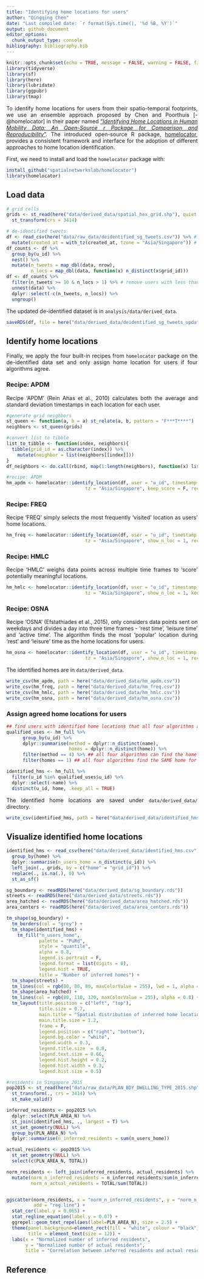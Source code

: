 ```yaml
---
title: "Identifying home locations for users"
author: "Qingqing Chen"
date: "Last compiled date: `r format(Sys.time(), '%d %B, %Y')`"
output: github_document
editor_options:
  chunk_output_type: console
bibliography: bibliography.bib
---
```


<style>
body {text-align: justify}
</style>

```r
knitr::opts_chunk$set(echo = TRUE, message = FALSE, warning = FALSE, fig.width = 10, fig.height = 10)
library(tidyverse)
library(sf)
library(here)
library(lubridate)
library(ggpubr)
library(tmap)
```

To identify home locations for users from their spatio-temporal footprints, we use an ensemble approach proposed by Chen and Poorthuis [-@homelocator] in their paper named ["_Identifying Home Locations in Human Mobility Data: An Open-Source r Package for Comparison and Reproducibility_"](https://www.tandfonline.com/doi/abs/10.1080/13658816.2021.1887489). The introduced open-source R package, [homelocator](https://github.com/spatialnetworkslab/homelocator), provides a consistent framework and interface for the adoption of different approaches to home location identification.

First, we need to install and load the `homelocator` package with: 

```r
install_github("spatialnetworkslab/homelocator")
library(homelocator)
```


## Load data

```r
# grid cells 
grids <- st_read(here("data/derived_data/spatial_hex_grid.shp"), quiet = T) %>%
  st_transform(crs = 3414)
```


```r
# de-identified tweets 
df <- read_csv(here("data/raw_data/deidentified_sg_tweets.csv")) %>% #load de-identified dataset
  mutate(created_at = with_tz(created_at, tzone = "Asia/Singapore")) # the tweets were sent in Singapore, so must convert the timezone to SGT, the default timezone is UTC! 
df_counts <- df %>% 
  group_by(u_id) %>% 
  nest() %>% 
  mutate(n_tweets = map_dbl(data, nrow), 
         n_locs = map_dbl(data, function(x) n_distinct(x$grid_id)))
df <- df_counts %>% 
  filter(n_tweets >= 10 & n_locs > 1) %>% # remove users with less than 10 tweets or only tweet at a single place
  unnest(data) %>% 
  dplyr::select(-c(n_tweets, n_locs)) %>% 
  ungroup()
```

The updated de-identified dataset is in `analysis/data/derived_data`.

```r
saveRDS(df, file = here("data/derived_data/deidentified_sg_tweets_updated.rds"))
```


## Identify home locations

Finally, we apply the four built-in recipes from `homelocator` package on the de-identified data set and only assign home location for users if four algorithms agree. 


### Recipe: APDM

Recipe 'APDM' (Rein Ahas et al., 2010) calculates both the average and standard deviation timestamps in each location for each user. 

```r
#generate grid neighbors 
st_queen <- function(a, b = a) st_relate(a, b, pattern = "F***T****")
neighbors <- st_queen(grids)

#convert list to tibble
list_to_tibble <- function(index, neighbors){
  tibble(grid_id = as.character(index)) %>% 
    mutate(neighbor = list(neighbors[[index]]))
}
df_neighbors <- do.call(rbind, map(1:length(neighbors), function(x) list_to_tibble(x, neighbors)))

#recipe: APDM
hm_apdm <- homelocator::identify_location(df, user = "u_id", timestamp = "created_at", location = "grid_id", 
                             tz = "Asia/Singapore", keep_score = F, recipe = "APDM")
```


### Recipe: FREQ

Recipe 'FREQ' simply selects the most frequently ‘visited’ location as users' home locations. 

```r
hm_freq <- homelocator::identify_location(df, user = "u_id", timestamp = "created_at", location = "grid_id", 
                             tz = "Asia/Singapore", show_n_loc = 1, recipe = "FREQ")
```

### Recipe: HMLC

Recipe ‘HMLC’ weighs data points across multiple time frames to ‘score’ potentially meaningful locations. 


```r
hm_hmlc <- homelocator::identify_location(df, user = "u_id", timestamp = "created_at", location = "grid_id", 
                             tz = "Asia/Singapore", show_n_loc = 1, keep_score = F, recipe = "HMLC")
```

### Recipe: OSNA

Recipe 'OSNA' (Efstathiades et al., 2015), only considers data points sent on weekdays and divides a day into three time frames - ‘rest time’, ‘leisure time’ and ‘active time’. The algorithm finds the most ‘popular’ location during ‘rest’ and ‘leisure’ time as the home locations for users. 


```r
hm_osna <- homelocator::identify_location(df, user = "u_id", timestamp = "created_at", location = "grid_id", 
                             tz = "Asia/Singapore", show_n_loc = 1, recipe = "OSNA")
```


The identified homes are in `data/derived_data`.

```r
write_csv(hm_apdm, path = here("data/derived_data/hm_apdm.csv"))
write_csv(hm_freq, path = here("data/derived_data/hm_freq.csv"))
write_csv(hm_hmlc, path = here("data/derived_data/hm_hmlc.csv"))
write_csv(hm_osna, path = here("data/derived_data/hm_osna.csv"))
```

### Assign agreed home locations for users 

```r
## find users with identified home locations that all four algorithms agree
qualified_uses <- hm_full %>% 
      group_by(u_id) %>%
      dplyr::summarise(method = dplyr::n_distinct(name),
                       homes = dplyr::n_distinct(home)) %>%
      filter(method == 4) %>% ## all four algorithms can find the home for the user 
      filter(homes == 1) ## all four algorithms find the SAME home for the user 

identified_hms <- hm_full %>% 
  filter(u_id %in% qualified_uses$u_id) %>% 
  dplyr::select(-name) %>% 
  distinct(u_id, home, .keep_all = TRUE) 
```

The identified home locations are saved under `data/derived_data/` directory. 

```r
write_csv(identified_hms, path = here("data/derived_data/identified_hms.csv"))
```


## Visualize identified home locations 

```r
identified_hms <- read_csv(here("data/derived_data/identified_hms.csv")) %>% 
  group_by(home) %>% 
  dplyr::summarise(n_users_home = n_distinct(u_id)) %>% 
  left_join(., grids, by = c("home" = "grid_id")) %>% 
  replace(., is.na(.), 0) %>% 
  st_as_sf() 
```


```r
sg_boundary <- readRDS(here("data/derived_data/sg_boundary.rds"))
streets <- readRDS(here("data/derived_data/streets.rds"))
area_hatched <- readRDS(here("data/derived_data/area_hatched.rds"))
area_centers <- readRDS(here("data/derived_data/area_centers.rds"))

tm_shape(sg_boundary) +
  tm_borders(col = "grey") + 
  tm_shape(identified_hms) +
    tm_fill("n_users_home",
            palette = "PuRd",
            style = "quantile",
            alpha = 0.8,
            legend.is.portrait = F,
            legend.format = list(digits = 0),
            legend.hist = TRUE,
            title = "Number of inferred homes") + 
  tm_shape(streets) +
  tm_lines(col = rgb(80, 80, 80, maxColorValue = 255), lwd = 1, alpha = 0.8) +
  tm_shape(area_hatched) + 
  tm_lines(col = rgb(80, 110, 120, maxColorValue = 255), alpha = 0.8) +
  tm_layout(title.position = c("left", "top"),
            title.size = 0.7,
            main.title = "Spatial distribution of inferred home locations",
            main.title.size = 1.2,
            frame = F,
            legend.position = c("right", "bottom"),
            legend.bg.color = "white",
            legend.width = 0.3,
            legend.title.size  = 0.8,
            legend.text.size = 0.66,
            legend.hist.height = 0.2,
            legend.hist.width = 0.3,
            legend.hist.size = 0.5)
```


```r
#residents in Singapore 2015
pop2015 <- st_read(here("data/raw_data/PLAN_BDY_DWELLING_TYPE_2015.shp"), quiet = T) %>%
  st_transform(., crs = 3414) %>% 
  st_make_valid()

inferred_residents <- pop2015 %>% 
  dplyr::select(PLN_AREA_N) %>% 
  st_join(identified_hms, ., largest = T) %>% 
  st_set_geometry(NULL) %>% 
  group_by(PLN_AREA_N) %>% 
  dplyr::summarise(n_inferred_residents = sum(n_users_home))

actual_residents <- pop2015 %>% 
  st_set_geometry(NULL) %>% 
  select(c(PLN_AREA_N, TOTAL))

norm_residents <- left_join(inferred_residents, actual_residents) %>% 
  mutate(norm_n_inferred_residents = n_inferred_residents/sum(n_inferred_residents),
         norm_n_actual_residents = TOTAL/sum(TOTAL))


ggscatter(norm_residents, x = "norm_n_inferred_residents", y = "norm_n_actual_residents",
          add = "reg.line") +
  stat_cor(label.y = 0.065) +
  stat_regline_equation(label.y = 0.07) + 
  ggrepel::geom_text_repel(aes(label=PLN_AREA_N), size = 2.5) +
  theme(panel.background=element_rect(fill = "white", colour = "black"), 
        title = element_text(size = 12)) + 
  labs(x = "Normalized number of inferred residents",
       y = "Normalized number of actual residents", 
       title = "Correlation between inferred residents and actual residents") 
```

## Reference
